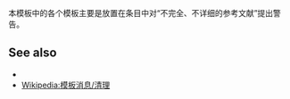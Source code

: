 <includeonly><!-- 在這裡加入模板的保護標識 --></includeonly><noinclude>{{Documentation subpage}}</noinclude>

本模板中的各个模板主要是放置在条目中对“不完全、不详细的参考文献”提出警告。
{{clear}}
{{Collapsible option}}

==See also==
*{{tl|Tools}}
*[[Wikipedia:模板消息/清理]]

<includeonly>{{sandbox other||
<!-- 本行下加入模板的分類，跨維基連結加入Wikidata（參見[[Wikipedia:Wikidata]]） -->

[[Category:內聯清理模板|*]]
[[Category:帮助模板]]

}}</includeonly>